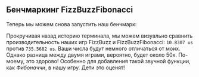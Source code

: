 
## Бенчмаркинг FizzBuzzFibonacci

Теперь мы можем снова запустить наш бенчмарк:

<PytestGameFibonacciOutput />

Прокручивая назад историю терминала,
мы можем визуально сравнить производительность наших игр FizzBuzz и FizzBuzzFibonacci: `10.8307 us` против `735.5682 us`.
Ваши числа будут немного отличаться от моих.
Однако разница между двумя играми, вероятно, будет около 50x.
По-моему, это здорово! Особенно для добавления такой звучной функции, как _Фибоначчи_, в нашу игру.
Дети это оценят!